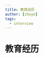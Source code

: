 ```yaml
---
title: 教育经历
author: [zhuye]
tags:
  - interview
---
```



# 教育经历

<Dialog
  question="Can you tell me about your education?"
/>

<Dialog
  question="How are you?"
  answer="I'm fine. I've been looking forward to this interview, so I'm pretty excited."
/>